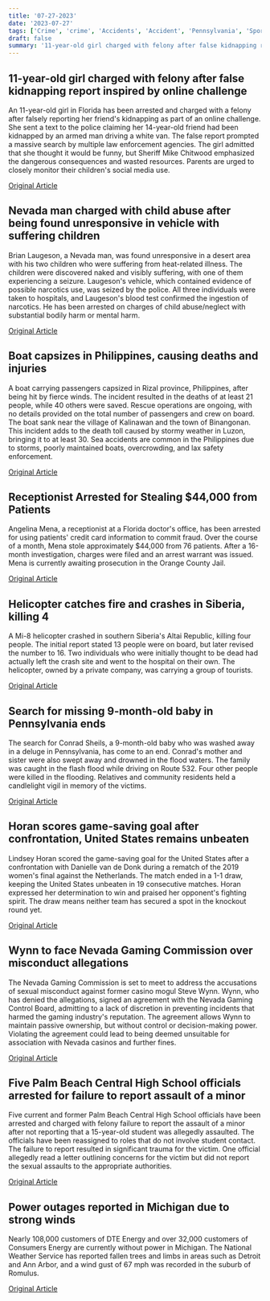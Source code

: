 ```yaml
---
title: '07-27-2023'
date: '2023-07-27'
tags: ['Crime', 'crime', 'Accidents', 'Accident', 'Pennsylvania', 'Sports', 'Gaming', 'Education', 'Natural Disasters']
draft: false
summary: '11-year-old girl charged with felony after false kidnapping report inspired by online challenge...'
---
```


## 11-year-old girl charged with felony after false kidnapping report inspired by online challenge
An 11-year-old girl in Florida has been arrested and charged with a felony after falsely reporting her friend's kidnapping as part of an online challenge. She sent a text to the police claiming her 14-year-old friend had been kidnapped by an armed man driving a white van. The false report prompted a massive search by multiple law enforcement agencies. The girl admitted that she thought it would be funny, but Sheriff Mike Chitwood emphasized the dangerous consequences and wasted resources. Parents are urged to closely monitor their children's social media use.

[Original Article](https://abcnews.go.com/US/11-year-girl-arrested-false-report-kidnapped-friend/story?id=101710692)

## Nevada man charged with child abuse after being found unresponsive in vehicle with suffering children
Brian Laugeson, a Nevada man, was found unresponsive in a desert area with his two children who were suffering from heat-related illness. The children were discovered naked and visibly suffering, with one of them experiencing a seizure. Laugeson's vehicle, which contained evidence of possible narcotics use, was seized by the police. All three individuals were taken to hospitals, and Laugeson's blood test confirmed the ingestion of narcotics. He has been arrested on charges of child abuse/neglect with substantial bodily harm or mental harm.

[Original Article](https://abcnews.go.com/US/father-arrested-after-found-car-2-children-suffering/story?id=101683045)

## Boat capsizes in Philippines, causing deaths and injuries
A boat carrying passengers capsized in Rizal province, Philippines, after being hit by fierce winds. The incident resulted in the deaths of at least 21 people, while 40 others were saved. Rescue operations are ongoing, with no details provided on the total number of passengers and crew on board. The boat sank near the village of Kalinawan and the town of Binangonan. This incident adds to the death toll caused by stormy weather in Luzon, bringing it to at least 30. Sea accidents are common in the Philippines due to storms, poorly maintained boats, overcrowding, and lax safety enforcement.

[Original Article](https://abcnews.go.com/International/wireStory/wind-tossed-boat-dozens-people-aboard-overturns-philippines-101710925)

## Receptionist Arrested for Stealing $44,000 from Patients
Angelina Mena, a receptionist at a Florida doctor's office, has been arrested for using patients' credit card information to commit fraud. Over the course of a month, Mena stole approximately $44,000 from 76 patients. After a 16-month investigation, charges were filed and an arrest warrant was issued. Mena is currently awaiting prosecution in the Orange County Jail.

[Original Article](https://abcnews.go.com/US/doctors-receptionist-stole-44000-unsuspecting-patients-arrested-police/story?id=101707578)

## Helicopter catches fire and crashes in Siberia, killing 4
A Mi-8 helicopter crashed in southern Siberia's Altai Republic, killing four people. The initial report stated 13 people were on board, but later revised the number to 16. Two individuals who were initially thought to be dead had actually left the crash site and went to the hospital on their own. The helicopter, owned by a private company, was carrying a group of tourists.

[Original Article](https://abcnews.go.com/International/wireStory/russian-helicopter-crashes-siberia-killing-6-people-board-101710482)

## Search for missing 9-month-old baby in Pennsylvania ends
The search for Conrad Sheils, a 9-month-old baby who was washed away in a deluge in Pennsylvania, has come to an end. Conrad's mother and sister were also swept away and drowned in the flood waters. The family was caught in the flash flood while driving on Route 532. Four other people were killed in the flooding. Relatives and community residents held a candlelight vigil in memory of the victims.

[Original Article](https://abcnews.go.com/US/search-called-off-baby-washed-pennsylvania-flash-flood/story?id=101605399)

## Horan scores game-saving goal after confrontation, United States remains unbeaten
Lindsey Horan scored the game-saving goal for the United States after a confrontation with Danielle van de Donk during a rematch of the 2019 women's final against the Netherlands. The match ended in a 1-1 draw, keeping the United States unbeaten in 19 consecutive matches. Horan expressed her determination to win and praised her opponent's fighting spirit. The draw means neither team has secured a spot in the knockout round yet.

[Original Article](https://abcnews.go.com/Sports/wireStory/horans-goal-helps-us-squeeze-1-1-draw-101699129)

## Wynn to face Nevada Gaming Commission over misconduct allegations
The Nevada Gaming Commission is set to meet to address the accusations of sexual misconduct against former casino mogul Steve Wynn. Wynn, who has denied the allegations, signed an agreement with the Nevada Gaming Control Board, admitting to a lack of discretion in preventing incidents that harmed the gaming industry's reputation. The agreement allows Wynn to maintain passive ownership, but without control or decision-making power. Violating the agreement could lead to being deemed unsuitable for association with Nevada casinos and further fines.

[Original Article](https://abcnews.go.com/Business/wireStory/las-vegas-casino-mogul-steve-wynn-pay-10m-101702284)

## Five Palm Beach Central High School officials arrested for failure to report assault of a minor
Five current and former Palm Beach Central High School officials have been arrested and charged with felony failure to report the assault of a minor after not reporting that a 15-year-old student was allegedly assaulted. The officials have been reassigned to roles that do not involve student contact. The failure to report resulted in significant trauma for the victim. One official allegedly read a letter outlining concerns for the victim but did not report the sexual assaults to the appropriate authorities.

[Original Article](https://abcnews.go.com/US/5-current-former-high-school-employees-arrested-reporting/story?id=101669682)

## Power outages reported in Michigan due to strong winds
Nearly 108,000 customers of DTE Energy and over 32,000 customers of Consumers Energy are currently without power in Michigan. The National Weather Service has reported fallen trees and limbs in areas such as Detroit and Ann Arbor, and a wind gust of 67 mph was recorded in the suburb of Romulus.

[Original Article](https://abcnews.go.com/US/wireStory/severe-thunderstorms-blast-southern-michigan-cutting-power-140000-101690031)
